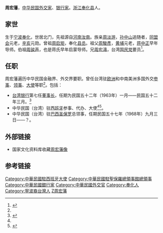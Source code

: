 '''周宏藩'''，[[中华民国|中华民国]][[外交家|外交家]]、[[银行家|银行家]]。[[浙江|浙江]][[奉化县|奉化县]]人。

==家世==

生于[[宁波|宁波]][[奉化|奉化]]，世居北门，先祖源自[[河南|河南]][[汝南|汝南]]。族亲[[周淡游|周淡游]]，[[孙中山|孙中山]]追随者，[[同盟会|同盟会]]元老，[[辛亥革命|辛亥]]元勋。曾祖[[周启矩|周启矩]]，奉化[[县丞|县丞]]。祖父[[周駿彥|周駿彥]]，[[中華民國陸軍軍官學校|黄埔]]元老，[[蒋中正|蒋中正]]早年导师。伯祖[[周骏声|周骏声]]，也是蒋氏早年启蒙导师。兄[[周宏濤|周宏濤]]，台湾[[国民党|国民党]]要员<ref name="民革">{{cite web|url=http://www.minge.gov.cn/txt/2009-04/17/content_2856379.htm|title=为祖国统一竭诚努力|publisher=[[中国国民党革命委员会|中国国民党革命委员会]]中央委员会|author=周子正|date=2009-04-17|accessdate=2012年3月16日|language=zh-hans}}{{Dead link|date=2018年7月 |bot=InternetArchiveBot |fix-attempted=no }}</ref>。

==任职==

周宏藩遍历中华民国金融界、外交界要职。曾任台湾驻[[欧洲|欧洲]]和中南美洲多国外交[[参事|参事]]、[[领事|领事]]、[[大使|大使]]等职<ref name="民革"/>。包括：
* [[台湾银行|台湾银行]]第七任[[董事长|董事长]]，任期为民国五十二年（1963年）一月——民国五十二年三月。<ref name="台湾银行董事长">{{cite web |url=http://www.mof.gov.tw/museum/ct.asp?xItem=3771&ctNode=42&mp=1 |title=臺灣銀行歷任董事長及總經理照片 |publisher=中华民国财政部财政史料陈列室 |author=中华民国财政部 |year=2009 |accessdate=2012年3月16日 |language=zh-hant }}{{Dead link|date=2020年1月 |bot=InternetArchiveBot |fix-attempted=yes }}</ref>
* 中华民国（台湾）驻[[西班牙|西班牙]]参事、代办、大使<ref name="民革"/><ref name="周宏藩西班牙">{{cite web|url=http://nrch.cca.gov.tw/ccahome/search/search_meta.jsp?xml_id=0005900780|title=駐西班牙使館國慶酒會|publisher=[[中华民国行政院|中华民国行政院]]文化建设委员会国家文化资料库|author=[[中央通訊社|中央通訊社]]|date=1970-01-15|accessdate=2012年3月16日|language=zh-hant}}{{dead link|date=2017年12月 |bot=InternetArchiveBot |fix-attempted=yes }}</ref>。
* 中华民国（台湾）驻[[巴西|巴西]][[聖保羅_(巴西)|圣保罗]]总领事，任期民国五十七年（1968年）九月三日——？。

==外部链接==
* 国家文化资料库收藏[http://nrch.cca.gov.tw/ccahome/photo/photo_meta.jsp?xml_id=0000793323&collectionname=%E8%8F%AF%E8%97%9D%E8%80%81%E7%85%A7%E7%89%87 周宏藩像]{{dead link|date=2017年12月 |bot=InternetArchiveBot |fix-attempted=yes }}
==参考链接==
{{reflist}}

{{start box}}
{{s-before|[[尹仲容|尹仲容]]}}
{{s-title|[[台湾银行|台湾银行]]董事长|1963年1月—1963年3月}}
{{s-after|[[陳慶瑜|陳慶瑜]]}}
{{end box}}

{{DEFAULTSORT:Zhou周宏藩}}
[[Category:中華民國駐西班牙大使|Category:中華民國駐西班牙大使]]
[[Category:中華民國駐聖保羅總領事館總領事|Category:中華民國駐聖保羅總領事館總領事]]
[[Category:中華民國銀行家|Category:中華民國銀行家]]
[[Category:中華民國外交官|Category:中華民國外交官]]
[[Category:奉化人|Category:奉化人]]
[[Category:寧波裔台灣人|Category:寧波裔台灣人]]
[[Category:周姓|Z周宏藩]]